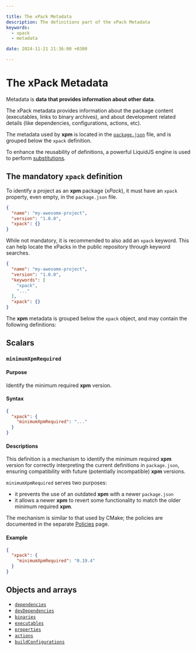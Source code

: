 ```yaml
---

title: The xPack Metadata
description: The definitions part of the xPack Metadata
keywords:
  - xpack
  - metadata

date: 2024-11-21 21:36:00 +0300

---
```


# The xPack Metadata

Metadata is **data that provides information about other data**.

The xPack metadata provides information about the package content (executables, links to binary archives), and about development related
details (like dependencies, configurations, actions, etc).

The metadata used by **xpm** is located in the
[`package.json`](/docs/user/files/package.json/) file, and is grouped
below the `xpack` definition.

To enhance the reusability of definitions, a powerful
LiquidJS engine is used to perform
[substitutions](./liquidjs-substitutions/).

## The mandatory `xpack` definition

To identify a project as an **xpm** package (_xPack_), it must have an `xpack`
property, even empty, in the `package.json` file.

```json title="Minimal empty xpack" {4}
{
  "name": "my-awesome-project",
  "version": "1.0.0",
  "xpack": {}
}
```

While not mandatory, it is recommended to also add an `xpack` keyword.
This can help locate the xPacks in the public repository through
keyword searches.

```json title="Recommended keyword" {5}
{
  "name": "my-awesome-project",
  "version": "1.0.0",
  "keywords": [
    "xpack",
    "..."
  ],
  "xpack": {}
}
```

The **xpm** metadata is grouped below the `xpack` object, and may
contain the following definitions:

## Scalars

### `minimumXpmRequired`

#### Purpose

Identify the minimum required **xpm** version.

#### Syntax

```json
{
  "xpack": {
    "minimumXpmRequired": "..."
  }
}
```

#### Descriptions

This definition is a mechanism to identify the minimum required
**xpm** version for correctly interpreting the current definitions
in `package.json`, ensuring compatibility with future (potentially
incompatible) **xpm** versions.

`minimumXpmRequired` serves two purposes:

- it prevents the use of an outdated **xpm** with a newer `package.json`
- it allows a newer **xpm** to revert some functionality to match the
older minimum required **xpm**.

The mechanism is similar to that used by CMake; the policies are
documented in the separate [Policies](/docs/user/policies/) page.

#### Example

```json
{
  "xpack": {
    "minimumXpmRequired": "0.19.4"
  }
}
```

## Objects and arrays

- [`dependencies`](./dependencies/)
- [`devDependencies`](./devDependencies/)
- [`binaries`](./binaries/)
- [`executables`](./executables/)
- [`properties`](./properties/)
- [`actions`](./actions/)
- [`buildConfigurations`](./buildConfigurations/)

